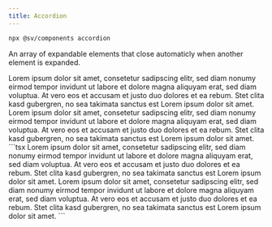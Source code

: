```yaml
---
title: Accordion
---
```



```bash
npx @sv/components accordion
```

An array of expandable elements that close automaticly when another element is expanded.

<Example title="Example">
  <div slot="preview">
    <Accordion>
      <Accordion.Item title="Item 1">
        Lorem ipsum dolor sit amet, consetetur sadipscing elitr, sed diam nonumy
        eirmod tempor invidunt ut labore et dolore magna aliquyam erat, sed diam
        voluptua. At vero eos et accusam et justo duo dolores et ea rebum. Stet
        clita kasd gubergren, no sea takimata sanctus est Lorem ipsum dolor sit
        amet.
      </Accordion.Item>
      <Accordion.Item title="Item 2">
        Lorem ipsum dolor sit amet, consetetur sadipscing elitr, sed diam nonumy
        eirmod tempor invidunt ut labore et dolore magna aliquyam erat, sed diam
        voluptua. At vero eos et accusam et justo duo dolores et ea rebum. Stet
        clita kasd gubergren, no sea takimata sanctus est Lorem ipsum dolor sit
        amet.
      </Accordion.Item>
    </Accordion>
  </div>
  <div slot="code">
    ```tsx
      <Accordion>
        <Accordion.Item title="Item 1">
          Lorem ipsum dolor sit amet, consetetur sadipscing elitr, sed diam nonumy
          eirmod tempor invidunt ut labore et dolore magna aliquyam erat, sed diam
          voluptua. At vero eos et accusam et justo duo dolores et ea rebum. Stet
          clita kasd gubergren, no sea takimata sanctus est Lorem ipsum dolor sit
          amet.
        </Accordion.Item>
        <Accordion.Item title="Item 2">
          Lorem ipsum dolor sit amet, consetetur sadipscing elitr, sed diam nonumy
          eirmod tempor invidunt ut labore et dolore magna aliquyam erat, sed diam
          voluptua. At vero eos et accusam et justo duo dolores et ea rebum. Stet
          clita kasd gubergren, no sea takimata sanctus est Lorem ipsum dolor sit
          amet.
        </Accordion.Item>
      </Accordion>
    ```
  </div>
</Example>
